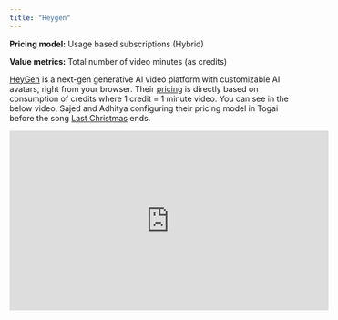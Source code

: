 ```yaml
---
title: "Heygen"
---
```


**Pricing model:** Usage based subscriptions (Hybrid)

**Value metrics:** Total number of video minutes (as credits)

[HeyGen](https://www.heygen.com/) is a next-gen generative AI video platform with customizable AI avatars, right from your browser. Their [pricing](https://www.heygen.com/pricing) is directly based on consumption of credits where 1 credit = 1 minute video. You can see in the below video, Sajed and Adhitya configuring their pricing model in Togai before the song [Last Christmas](https://www.youtube.com/watch?v=E8gmARGvPlI) ends.

<iframe
  width="560"
  height="315"
  src="https://www.youtube.com/embed/l8Z-QvQRKIw"
  title="YouTube video player"
  frameBorder="0"
  allow="accelerometer; autoplay; clipboard-write; encrypted-media; gyroscope; picture-in-picture"
  allowFullScreen
></iframe>